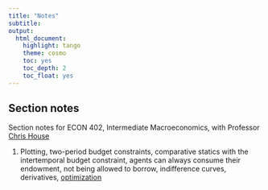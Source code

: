 ```yaml
---
title: "Notes"
subtitle: 
output:
  html_document:
    highlight: tango
    theme: cosmo
    toc: yes
    toc_depth: 2
    toc_float: yes
---
```


## Section notes
Section notes for ECON 402, Intermediate Macroeconomics, with Professor [Chris House](http://www-personal.umich.edu/~chouse/)

1. Plotting, two-period budget constraints, comparative statics with the intertemporal budget constraint, agents can always consume their endowment, not being allowed to borrow, indifference curves, derivatives, [optimization](https://umich.box.com/s/t3pnjnvzwyiz861fgoabc5glg91vgw1y)